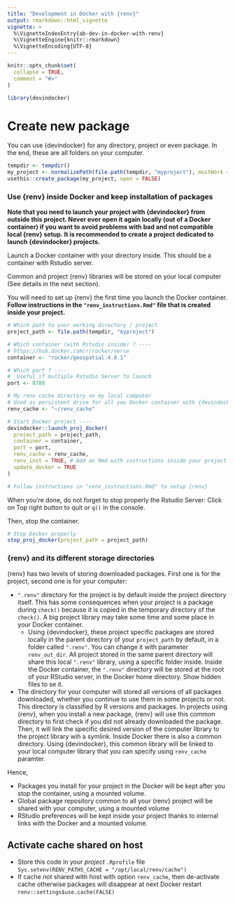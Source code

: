 ```yaml
---
title: "Development in Docker with {renv}"
output: rmarkdown::html_vignette
vignette: >
  %\VignetteIndexEntry{ab-dev-in-docker-with-renv}
  %\VignetteEngine{knitr::rmarkdown}
  %\VignetteEncoding{UTF-8}
---
```


```r
knitr::opts_chunk$set(
  collapse = TRUE,
  comment = "#>"
)
```

```r
library(devindocker)
```

# Create new package

You can use {devindocker} for any directory, project or even package.
In the end, these are all folders on your computer.
```r
tempdir <- tempdir()
my_project <- normalizePath(file.path(tempdir, "myproject"), mustWork = FALSE)
usethis::create_package(my_project, open = FALSE)
```

### Use {renv} inside Docker and keep installation of packages

**Note that you need to launch your project with {devindocker} from outside this project. Never ever open it again locally (out of a Docker container) if you want to avoid problems with bad and not compatible local {renv} setup. It is recommended to create a project dedicated to launch {devindocker} projects.**

Launch a Docker container with your directory inside. 
This should be a container with Rstudio server.

Common and project {renv} libraries will be stored on your local computer (See details in the next section).

You will need to set up {renv} the first time you launch the Docker container.
**Follow instructions in the `"renv_instructions.Rmd"` file that is created inside your project.**

```r
# Which path to your working directory / project
project_path <- file.path(tempdir, "myproject")

# Which container (with Rstudio inside) ? ----
# https://hub.docker.com/r/rocker/verse
container <- "rocker/geospatial:4.0.1"

# Which port ? ----
# _Useful if multiple Rstudio Server to launch
port <- 8788

# My renv cache directory on my local computer
# Used as persistent drive for all you Docker container with {devindocker}
renv_cache <- "~/renv_cache"

# Start Docker project ----
devindocker::launch_proj_docker(
  project_path = project_path,
  container = container,
  port = port,
  renv_cache = renv_cache,
  renv_inst = TRUE, # Add an Rmd with instructions inside your project
  update_docker = TRUE
)

# Follow instructions in "renv_instructions.Rmd" to setup {renv}
```

When you're done, do not forget to stop properly the Rstudio Server: Click on Top right button to quit or `q()` in the console.

Then, stop the container.
```r
# Stop Docker properly
stop_proj_docker(project_path = project_path)
```

### {renv} and its different storage directories

{renv} has two levels of storing downloaded packages. 
First one is for the project, second one is for your computer:

- `".renv"` directory for the project is by default inside the project directory itself.
This has some consequences when your project is a package during `check()` because it is copied in the temporary directory of the `check()`.
A big project library may take some time and some place in your Docker container.
  + Using {devindocker}, these project specific packages are stored locally in the parent directory of your `project_path` by default, in a folder called `".renv"`. 
You can change it with parameter `renv_out_dir`. 
All project stored in the same parent directory will share this local `".renv"` library, using a specific folder inside.
Inside the Docker container, the `".renv"` directory will be stored at the root of your RStudio server, in the Docker home directory. 
Show hidden files to se it.
- The directory for your computer will stored all versions of all packages downloaded, whether you continue to use them in some projects or not.
This directory is classified by R versions and packages.
In projects using {renv}, when you install a new package, {renv} will use this common directory to first check if you did not already downloaded the package.
Then, it will link the specific desired version of the computer library to the project library wih a symlink.
Inside Docker there is also a common directory.
Using {devindocker}, this common library will be linked to your local computer library that you can specify using `renv_cache` paramter.

Hence, 

- Packages you install for your project in the Docker will be kept after you stop the container, using a mounted volume. 
- Global package repository common to all your {renv} project will be shared with your computer, using a mounted volume
- RStudio preferences will be kept inside your project thanks to internal links with the Docker and a mounted volume.

## Activate cache shared on host
- Store this code in your *project* `.Rprofile` file
  `Sys.setenv(RENV_PATHS_CACHE = "/opt/local/renv/cache")`
- If cache *not* shared with host with option `renv_cache`, then de-activate cache otherwise packages will disappear at next Docker restart
`renv::settings$use.cache(FALSE)`
